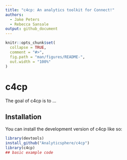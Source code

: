 ```yaml
---
title: "c4cp: An analytics toolkit for Connect!"
authors:
  - Jake Peters
  - Rebecca Sansale
output: github_document
---
```


<!-- README.md is generated from README.Rmd. Please edit that file -->

```r
knitr::opts_chunk$set(
  collapse = TRUE,
  comment = "#>",
  fig.path = "man/figures/README-",
  out.width = "100%"
)

```

# c4cp

<!-- badges: start -->
<!-- badges: end -->

The goal of c4cp is to ...

## Installation

You can install the development version of c4cp like so:

``` r
library(devtools)
install_github("Analyticsphere/c4cp")
library(c4cp)
## basic example code
```
